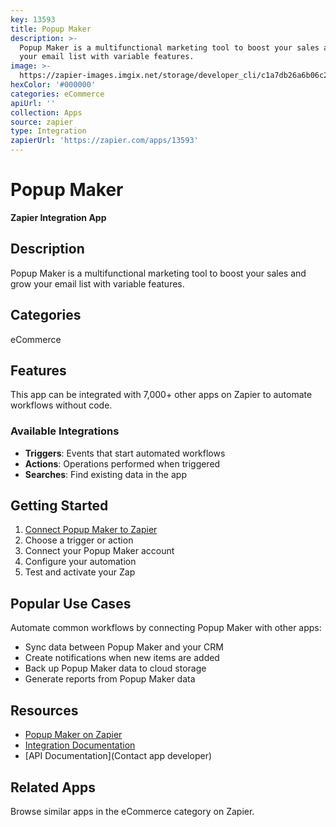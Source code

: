 ```yaml
---
key: 13593
title: Popup Maker
description: >-
  Popup Maker is a multifunctional marketing tool to boost your sales and grow
  your email list with variable features.
image: >-
  https://zapier-images.imgix.net/storage/developer_cli/c1a7db26a6b06c244dcdc2b3d0ba672a_2.png?auto=format%2Ccompress&ixlib=python-3.0.0&q=50
hexColor: '#000000'
categories: eCommerce
apiUrl: ''
collection: Apps
source: zapier
type: Integration
zapierUrl: 'https://zapier.com/apps/13593'
---
```

# Popup Maker

**Zapier Integration App**

## Description

Popup Maker is a multifunctional marketing tool to boost your sales and grow your email list with variable features.

## Categories

eCommerce

## Features

This app can be integrated with 7,000+ other apps on Zapier to automate workflows without code.

### Available Integrations

- **Triggers**: Events that start automated workflows
- **Actions**: Operations performed when triggered
- **Searches**: Find existing data in the app

## Getting Started

1. [Connect Popup Maker to Zapier](https://zapier.com/apps/13593)
2. Choose a trigger or action
3. Connect your Popup Maker account
4. Configure your automation
5. Test and activate your Zap

## Popular Use Cases

Automate common workflows by connecting Popup Maker with other apps:

- Sync data between Popup Maker and your CRM
- Create notifications when new items are added
- Back up Popup Maker data to cloud storage
- Generate reports from Popup Maker data

## Resources

- [Popup Maker on Zapier](https://zapier.com/apps/13593)
- [Integration Documentation](https://zapier.com/apps/13593/integrations)
- [API Documentation](Contact app developer)

## Related Apps

Browse similar apps in the eCommerce category on Zapier.
